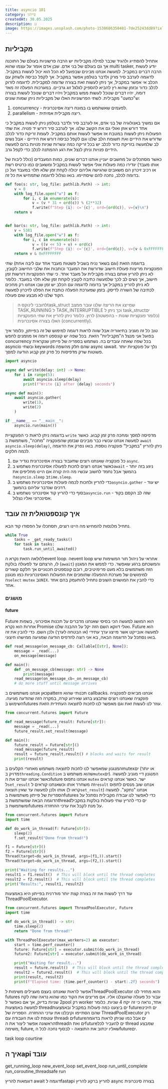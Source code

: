 ```yaml
---
title: asyncio 101
category: פייתון
createdAt: 30.05.2025
description: גג
image: https://images.unsplash.com/photo-1530686350401-7de25243dd89?ixlib=rb-4.0.3&ixid=M3wxMjA3fDB8MHxwaG90by1wYWdlfHx8fGVufDB8fHx8fA%3D%3D&auto=format&fit=crop&w=2071&q=80
---
```


## מקביליות

אתחיל להסתייג ולהגיד שכבר למילה מקביליות יש הרבה פרשוניות בעולם של התוכנה אך גם בעולם של בני אדם.
שבן אדם אומר על עצמו שהוא
multi tasker,
יודע לעשות הרבה דברים במקביל.
למעשה אנחנו מבינים שבפועל לא הכל הוא יכול לעשות במקביל.
לדוגמה לערבב סיר מרק ולדבר בטלפון אפשר במקביל.
אך לקפל כביסה ולשחק עם הכלב אי אפשר במקביל, אך ניתן לעשות זאת בצורה שדומה למקבילית.
לדוגמה לזרוק לכלב כדור ובזמן שהוא רץ להביא להספיק לגלגל זוג גרביים.
במערכות הפעלה זה מאד דומה, יהיו דברים שנוכל לעשות ממש במקביל ויהיו דברים שנוכל לעשות בצורה ש"כמעט" מקבילית.
לשתי הפרשוניות האלו של מקביליות ניתן שמות שונים:

1. concurrency - לפעמים שאשתמש בו במונח ריצה אסינכרונית.
2. parallelism - ריצה מקבילית אמיתית.

אם נמשיך באנולוגיה של בני אדם, אז לערבב סיר ולדבר בטלפון ניתן לעשות במקביל כי אחד דורש אוזן ואולי גם את הקשב שלנו.
אך לערבב סיר דורש יד פנויה.
את שתי הפעולות ניתן לעשות במטבח אז אפשר לעשות אותם במקביל.
לעומת זריקת כדור לכלב שדורש את הידיים ואת תשומת הלב שלנו וגם לקפל כביסה דורש את הידיים -
אבל נשים לב שלמעשה בזריקת כדור לכלב יש בכל זריקה כמה עשרות שניות פנויות בהם למעשה הידיים פנויות וניתן לנצל את רגע ההמתנה לכלב כדי לקפל גרב.

כאשר מסתכלים על מחשבים יעניין אותנו דברים שונים, כמות המעבדים (כולל ליבות של אותו מעבד)
יגדירו כמה פעולות אולי אפשר לעשות במקביל ומשאבים כמו כרטיס רשת או רכיב זיכרון הם משאבים שהגישה אליהם יכולה לקחת זמן שלא תלוי במעבד ועל כן בדומה לכלב, נחכה להם שיסתיימו.
בואו נצלול לדוגמה שתמחיש את כל זה.

```python
def foo(s: str, log_file: pathlib.Path) -> int:
    v = 0
    with log_file.open("w") as f:
        for i, c in enumerate(s):
            v = (v * 31 + ord(c)) % (2**32)
            f.write(f"Step {i}: c='{c}', ord={ord(c)}, v={v}\n")
    return v


def bar(s: str, log_file: pathlib.Path) -> int:
    v = 5381
    with log_file.open("w") as f:
        for i, c in enumerate(s):
            v = ((v << 5) + v) + ord(c)
            f.write(f"Step {i}: c='{c}', ord={ord(c)}, v={v & 0xFFFFFFFF}\n")
    return v & 0xFFFFFFFF
```

בדוגמה הזאת (וגם בשאר נניח בשביל פשטות מעבד אחד עם ליבה אחת)
שתי הפונקציות מריצות פעולת חישוב שדורשת את המעבד וכותבות את שלבי החישוב לקובץ, לא ניתן להריץ אותם בצורה מקבילית על מעבד אחד.
כי שתי הפונקציות דורשות זמן חישוב, אך נשים לב לכך שלמעשה כתיבה לקובץ לוקחת זמן שלא תלוי במעבד.
כלומר לא ניתן להריץ במקביל אך בדומה לדוגמה עם הכלב יש זמן שבו אנחנו רק מחכים לכתיבה של השורה לדיסק.
בזמן שמערכת הפעלה כותבת את הפלט לזיכרון למעשה הקוד שלנו לא מבצע שום פעולה.

> לחובבי לינוקס
> הtask_struct
> שמייצג את הריצה שלנו עובר ממצב
> TASK_RUNNING
> ל
> TASK_INTERRUPTIBLE
> וכך ניתן ל
> task_structים
> (כלומר פונקציות שונות - בהפשטה)
> לרוץ.
> כלומר ניתן להריץ את שתי הפונקציות האלו בצורה אסינכרונית
> (concurrently).

טוב כל זה מגניב בתיאוריה אבל שווה לראות דוגמה למימוש של זה בפייתון,
כלומר איך בפועל אני מנצל ה"מקביליות" הזאת.
בכל שפה יש קונספט דומה אז מוזמנים לחפש
concurrency
בכל שפה שאתה עובדים בה.
נשתמש בספריה של פייתון שנקראית
asyncio
ובשתי
keywords
שהם חלק מהשפה
async וawait.
נלך על פונקציות יותר פשוטות שרק מדפיסות כל פרק זמן קבוע הודעה למסך.

```python
import asyncio

async def write(delay: int) -> None:
    for i in range(5):
        await asyncio.sleep(delay)
        print(f"Write {i} after {delay} seconds")

async def main():
    await asyncio.gather(
        write(1),
        write(2)
    )

if __name__ == "__main__":
    asyncio.run(main())
```

בדוגמה ניתן לראות כי הפונקציית
`write`
מדפיסה למסך ומחכה פרק זמן קבוע.
כאשר למעשה אנחנו עכשיו כבר מבינים שבזמן שהפונקציה "מחכה", משתמשת ב
`await asyncio.sleep(delay)`,
ניתן להריץ
"במקביל"
פונקציה נוספת.
בואו נפרק את הדוגמה לכמה חלקים.

1. כל פונקציה שאנחנו רוצים שתעבוד בצורה אסינכרונית נגדיר עם `async`.
2. כאשר אנחנו רוצים לחכות לפעולה אסינכרונית נשתמש ב`await` - ניגע בזה יותר בהמשך אבל נחמד לחשוב עכשיו מה היה קורה אם היינו מחליפים את ה`asyncio.sleep` ב`time.sleep`.
3. כדי להריץ ולחכות לכמה פעולות אסינכרוניות נשתמש ב`asyncio.gather` - יש עוד דרכים שנדבר עליהם בהמשך.
4. בסוף כדי להריץ קוד אסינכרוני נשתמש ב`asyncio.run` - שזה לב הקסם בקוד אסינכרוני ואליו נצלול.

## איך קונספטואלית זה עובד

נתחיל מלנסות להמחיש מה היינו רוצים, תסתכלו על הפסודו קוד הבא.

```python
while True
    tasks = _get_ready_tasks()
    for task in tasks:
        task.run_until_awaited()
```

ללולאה הזאת נקרא
הevent loop.
הevent loop
אחראי על ניהול תור המשימות שיש לו, הרצתם עד לפעולה בולקת
(`await`)
והמשכתם ברגע שאפשר.
כדי לממש את המגנון הזה משתמשים בלא מעט פרימיטיבים, רובם קונספטים תכנוניים אך חלקם קשורים למימושים של מערכת ההפעלה שתומכים את הפעולות האסינכרוניות
כמו מנגנון
ה`select`
ו`mutex`
ב`UNIX`.
כדי להבין את המושגים השונים נתחיל להתעמק בהם אחד אחד.

### מושגים

#### future

Future
הוא המושג למעשה הכי בסיסי שאנחנו מדברים על תכנות אסיכרוני,
בשפות אחרות הוא נקרא
Promise
ואולי דווקא השם הזה יקל על ההבנה שלנו.
Future
הוא למעשה אובייקט אשר מייצג ערך עתידי (או הבטחה לערך) ולכן השם.
כדי להבין את זה בואו נסתכל על הדוגמה הבאה, בא אני רוצה להדפיס הודעה שמגיעה ממישהו חיצוני.

```python
def read_message(on_message_cb: Callable[[str], None]):
    message = _read(...)
    on_message(message)

def main():
    def _on_message_cb(message: str) -> None
        print(message)
    read_message(on_message_cb=_on_message_cb)
    # do more stuff until message arrives
```

כאן אנחנו משתמשים
בpattern
תכנותי שהוא
callbacks.
אנחנו מביאים לפונקציה פונקציה שאנחנו רוצים שתבצע ברגע שאירוע קורה,
במקרה הזה שהודעה מגיעה.
השימוש
בfutures
עוזר לנו לעשות זאת וגם מאפשר לנו לחכות לתוצאה העתידית הזאת.

```python
from concurrent.futures import Future

def read_message(future_result: Future[str]):
    message = _read(...)
    future_result.set_result(message)

def main():
    future_result = Future[str]()
    read_message(future_result)
    result = future_result.result() # blocks and waits for result
    print(result)
```

המנגנון שמאפשר לנו לחכות לתוצאה משתמש מאחורי הקלעים
בmutexים
(או יותר מדויק ב`threading.Condition` שהוא משתמש ב`mutex`ים).
המנגנון דיי מגניב למעשה כאשר אנחנו יוצרים את
הfuture
אנחנו נתפוס
`mutex`
ישר.
כאשר אנחנו קוראים
ל`set_result`
זה משחרר אותו וכשאנחנו קוראים
ל`result`
אנחנו שוב מנסים לתפוס אותו ולכן למעשה עד שאין תוצאה
(קראו ל`set_result`)
אנחנו "נתקע".
למעשה הספריות של פייתון משתמשות
בfutures
כדי לאפשר לנו עבודה מקבילית נסתכל על הדוגמה הבאה שמשתמשת
בthreadים
כדי להריץ שתי פעולות בולקות במקביל ומשתמשת
בfutures
על מנת לקבל את ערכי ההחזרה.

```python
from concurrent.futures import Future
import time

def do_work_in_thread(f: Future[str]):
    sleep(2)
    f.set_result("Done from thread!")

f1 = Future[str]()
f2 = Future[str]()
Thread(target=do_work_in_thread, args=(f1,)).start()
Thread(target=do_work_in_thread, args=(f2,)).start()

print("Waiting for results...")
result1 = f1.result()  # This will block until the thread completes
result2 = f2.result()  # This will block until the thread completes
print("Results:", result1, result2)
```

עוד דרך לעשות את זה בצורה קצת יותר מודרנית בפייתון היא באמצעות
ThreadPoolExecutor.

```python
from concurrent.futures import ThreadPoolExecutor, Future
import time

def do_work_in_thread() -> str:
    time.sleep(2)
    return "Done from thread!"

with ThreadPoolExecutor(max_workers=2) as executor:
    start = time.perf_counter()
    future: Future[str] = executor.submit(do_work_in_thread)
    future2: Future[str] = executor.submit(do_work_in_thread)

    print("Waiting for result...")
    result = future.result()  # This will block until the thread completes
    result2 = future2.result()  # This will block until the thread completes
    print(result, result2)
    print(f"Elapsed time: {time.perf_counter() - start:.2f} seconds")
```

אפשר לראות שאנחנו בעצם מעצילים משימות
לThreadPoolExecutor
והוא מחזיר לנו
futures
עבור כל פעולה שהעצלנו אליו.
אם מריצים את הקוד כמו שהוא נראה שזה לקח 2 שניות בדיוק, אך אם נאפשר
לpool
רק
worker
אחד, נראה כי זה יקח 4 שניות.
כלומר למעשה באמצעות
threadים
ביצענו כמה פעולות במקביל
ובאמצעות
futureים
חיכינו שהם הסתיימו וקיבלנו את ערכי ההחזרה.
הספריה של
ThreadPoolExecutor
רק עוטפת לנו את העבודה עם
threadים
וfutureים
אבל כמו שניתן לראות בדוגמה הראשונה אפשר ליצור את
הthreadים
ואת
הfutureים
להעביר לכל
thread
שמבצע משימה,
future,
שאליו יכתוב את התוצאה -
לבסוף נחכה לכל
הfutureים.

task
loop
courtine

## איך הapi עובד

get_running_loop
new_event_loop
set_event_loop
run_until_complete
run_coroutine_threadsafe
run

דוגמאות
להריץ await
דוגמה לfastapi
להריץ ברקע
להריץ async בצורה סינכרונית
